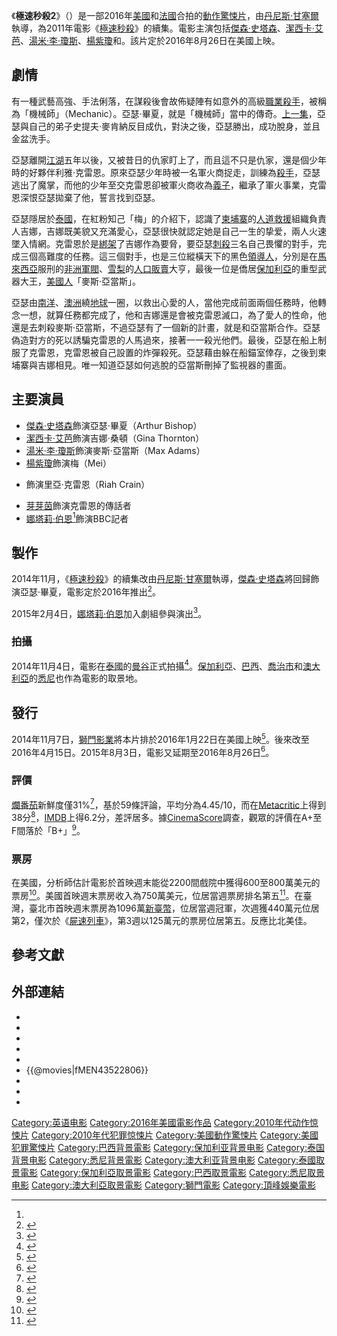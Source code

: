 {{noteTA
|G1=Movie
|G2=Show
|T=zh-tw:極速秒殺2; zh-cn:机械师2：复活; zh-hk:秒速殺機2;
}}
{{Infobox film
| name           = 極速秒殺2
| original_name  = {{lang|en|''Mechanic: Resurrection''}}
| image          = Mechanic Resurrection Poster.jpg
| caption        = 電影海報
| director       = [[丹尼斯·甘塞爾|丹尼斯·甘塞爾]]
| producer       = 約翰·湯普森<br />羅柏·厄爾<br />大衛·溫克勒<br />威廉·查托夫
| writer         = {{link-en|菲利普·謝爾比|Philip Shelby}}<br />東尼·莫舍
| based_on       = 角色<br />由路易士·約翰·卡利諾<br />[[李察·威克|李察·威克]]<br />創作
| starring       = [[傑森·史塔森|傑森·史塔森]]<br />[[潔西卡·艾芭|潔西卡·艾芭]]<br />[[湯米·李·瓊斯|湯米·李·瓊斯]]<br />[[楊紫瓊|楊紫瓊]]
| music          = [[馬克·伊夏|馬克·伊夏]]
| cinematography = 丹尼爾·戈特沙爾克
| editing        = 麥可·達西<br />陶德·E·米勒<br />-{于利·克里森}-
| studio         = Chartoff-Winkler Productions<br />{{link-en|Millennium Films|Avi Lerner}}
| distributor    = [[頂峰娛樂|頂峰娛樂]]
| released       = {{Film date|2016|8|25}}{{flagicon|TWN}}<br />{{Film date|2016|8|26}}{{flagicon|US}}<br />{{Film date|2016|10|21}}{{flagicon|CHN}}
| runtime        = 98分鐘
| country        = 美國<br />法國
| language       = 英語
| budget         = 4000萬美元<ref>{{Cite web |url=http://www.imdb.com/title/tt3522806/business?ref_=tt_dt_bus |title=存档副本 |access-date=2016-06-24 |archive-date=2016-11-20 |archive-url=https://web.archive.org/web/20161120043945/http://www.imdb.com/title/tt3522806/business?ref_=tt_dt_bus |dead-url=no }}</ref>
| gross          = 1.25億美元<ref name="TheNumbers">{{cite web|url=http://www.the-numbers.com/movie/Mechanic-Resurrection#tab=box-office|title=Mechanic: Resurrection (2016)|publisher=The Numbers|accessdate=August 29, 2016|archive-date=2019-06-24|archive-url=https://web.archive.org/web/20190624160610/https://www.the-numbers.com/movie/Mechanic-Resurrection#tab=box-office|dead-url=no}}</ref>
| preceded_by    = 《[[極速秒殺|極速秒殺]]》
| followed_by    = 
| cn_name        = 机械师2：复活
| hk_name        = 秒速殺機2
| tw_name        = 極速秒殺2
}}
《'''極速秒殺2'''》（{{lang-en|''Mechanic: Resurrection''}}）是一部2016年[[美國|美國]]和[[法國|法國]]合拍的[[動作片|動作]][[驚悚片|驚悚片]]，由[[丹尼斯·甘塞爾|丹尼斯·甘塞爾]]執導，為2011年電影《[[極速秒殺|極速秒殺]]》的續集。電影主演包括[[傑森·史塔森|傑森·史塔森]]、[[潔西卡·艾芭|潔西卡·艾芭]]、[[湯米·李·瓊斯|湯米·李·瓊斯]]、[[楊紫瓊|楊紫瓊]]和{{link-en|山姆·哈茲爾丁|Sam Hazeldine}}。該片定於2016年8月26日在美國上映。

== 劇情 ==
有一種武藝高強、手法俐落，在謀殺後會故佈疑陣有如意外的高級[[職業殺手|職業殺手]]，被稱為「機械師」（Mechanic）。亞瑟·畢夏，就是「機械師」當中的傳奇。[[極速秒殺|上一集]]，亞瑟與自己的弟子史提夫·麥肯納反目成仇，對決之後，亞瑟勝出，成功脫身，並且金盆洗手。

亞瑟離開[[江湖|江湖]]五年以後，又被昔日的仇家盯上了，而且這不只是仇家，還是個少年時的好夥伴利雅·克雷恩。原來亞瑟少年時被一名軍火商捉走，訓練為[[殺手|殺手]]，亞瑟逃出了魔掌，而他的少年至交克雷恩卻被軍火商收為[[義子|義子]]，繼承了軍火事業，克雷恩深恨亞瑟拋棄了他，誓言找到亞瑟。

亞瑟隱居於[[泰國|泰國]]，在紅粉知己「梅」的介紹下，認識了[[柬埔寨|柬埔寨]]的[[人道救援|人道救援]]組織負責人吉娜，吉娜既美貌又充滿愛心，亞瑟很快就認定她是自己一生的挚爱，兩人火速墜入情網。克雷恩於是[[綁架|綁架]]了吉娜作為要脅，要亞瑟[[刺殺|刺殺]]三名自己畏懼的對手，完成三個高難度的任務。這三個對手，也是三位縱橫天下的黑色[[領導人|領導人]]，分別是在[[馬來西亞|馬來西亞]]服刑的[[非洲|非洲]][[軍閥|軍閥]]、[[雪梨_(城市)|雪梨]]的[[人口販賣|人口販賣]]大亨，最後一位是僑居[[保加利亞|保加利亞]]的重型武器大王，[[美國人|美國人]]「麥斯·亞當斯」。

亞瑟由[[南洋|南洋]]、[[澳洲|澳洲]]繞[[地球|地球]]一圈，以救出心愛的人，當他完成前面兩個任務時，他轉念一想，就算任務都完成了，他和吉娜還是會被克雷恩滅口，為了愛人的性命，他還是去刺殺麥斯·亞當斯，不過亞瑟有了一個新的計畫，就是和亞當斯合作。亞瑟偽造對方的死以誘騙克雷恩的人馬過來，接著一一殺光他們。最後，亞瑟在船上制服了克雷恩，克雷恩被自己設置的炸彈殺死。亞瑟藉由躲在船錨室倖存，之後到柬埔寨與吉娜相見。唯一知道亞瑟如何逃脫的亞當斯刪掉了監視器的畫面。

== 主要演員 ==
* [[傑森·史塔森|傑森·史塔森]]飾演亞瑟·畢夏（Arthur Bishop）
* [[潔西卡·艾芭|潔西卡·艾芭]]飾演吉娜·桑頓（Gina Thornton）
* [[湯米·李·瓊斯|湯米·李·瓊斯]]飾演麥斯·亞當斯（Max Adams）
* [[楊紫瓊|楊紫瓊]]飾演梅（Mei）
* {{link-en|山姆·哈茲爾丁|Sam Hazeldine}}飾演里亞·克雷恩（Riah Crain）
* [[芽芽茵|芽芽茵]]飾演克雷恩的傳話者
* [[娜塔莉·伯恩|娜塔莉·伯恩]]<ref name="BurnCast" />飾演BBC記者

== 製作 ==
2014年11月，《[[極速秒殺|極速秒殺]]》的續集改由[[丹尼斯·甘塞爾|丹尼斯·甘塞爾]]執導，[[傑森·史塔森|傑森·史塔森]]將回歸飾演亞瑟·畢夏，電影定於2016年推出<ref>{{Cite web |url=http://www.comingsoon.net/news/movienews.php?id=114585 |title=存档副本 |accessdate=2016-06-16 |archive-date=2014-03-30 |archive-url=https://web.archive.org/web/20140330131209/http://www.comingsoon.net/news/movienews.php?id=114585 |dead-url=no }}</ref>。

2015年2月4日，[[娜塔莉·伯恩|娜塔莉·伯恩]]加入劇組參與演出<ref name=BurnCast>{{cite news|last1=Sneider|first1=Jeff|title=‘Expendables 3′ Actress Natalie Burn Joins Jason Statham in ‘Mechanic: Resurrection’ (Exclusive)|url=http://www.thewrap.com/expendables-3-actress-natalie-burn-joins-jason-statham-in-mechanic-resurrection-exclusive/|accessdate=February 8, 2015|publisher=thewrap.com|date=February 4, 2015|archive-date=2019-07-09|archive-url=https://web.archive.org/web/20190709014012/https://www.thewrap.com/expendables-3-actress-natalie-burn-joins-jason-statham-in-mechanic-resurrection-exclusive/|dead-url=no}}</ref>。

=== 拍攝 ===
2014年11月4日，電影在[[泰國|泰國]]的[[曼谷|曼谷]]正式拍攝<ref>{{cite news|last1=McNary|first1=Dave|title=Afm: Jason Statham’s ‘Mechanic: Resurrection’ Set for Jan. 22, 2016|url=http://variety.com/2014/film/news/jason-statham-mechanic-resurrection-2016-1201351021/|accessdate=November 8, 2014|publisher=variety.com|date=November 8, 2014|archive-date=2020-10-28|archive-url=https://web.archive.org/web/20201028123101/https://variety.com/2014/film/news/jason-statham-mechanic-resurrection-2016-1201351021/|dead-url=no}}</ref>。[[保加利亞|保加利亞]]、[[巴西|巴西]]、[[喬治市|喬治市]]和[[澳大利亞|澳大利亞]]的[[悉尼|悉尼]]也作為電影的取景地。

== 發行 ==
2014年11月7日，[[獅門影業|獅門影業]]將本片排於2016年1月22日在美國上映<ref>{{cite news|title=Lionsgate Dates ‘Criminal’ For Summer; ‘Mechanic’ Sequel Set For 2016, Adds Tommy Lee Jones & Jessica Alba|url=http://deadline.com/2014/11/criminal-mechanic-resurrection-release-date-kevin-costner-jason-statham-1201277849/|accessdate=November 8, 2014|publisher=deadline.com|date=November 7, 2014|archive-date=2018-06-20|archive-url=https://web.archive.org/web/20180620074238/https://deadline.com/2014/11/criminal-mechanic-resurrection-release-date-kevin-costner-jason-statham-1201277849/|dead-url=no}}</ref>。後來改至2016年4月15日。2015年8月3日，電影又延期至2016年8月26日<ref name=Aug2015Deadline>{{cite news|last1=Busch|first1=Anita|title=‘Criminal’, ‘Dirty Grandpa’ & ‘Mechanic: Resurrection’ Get New Release Dates|url=http://deadline.com/2015/08/criminal-dirty-grandpa-mechanic-resurrection-get-new-release-dates-1201490561/|accessdate=August 4, 2015|work=deadline.com|date=August 3, 2015|archive-date=2015-12-12|archive-url=https://web.archive.org/web/20151212183130/https://deadline.com/2015/08/criminal-dirty-grandpa-mechanic-resurrection-get-new-release-dates-1201490561/|dead-url=no}}</ref>。

=== 評價 ===
[[爛番茄|爛番茄]]新鮮度僅31%<ref>{{cite web |url=https://www.rottentomatoes.com/m/mechanic_resurrection/ |title=Mechanic: Resurrection (2016) |publisher=[[Rotten_Tomatoes|Rotten Tomatoes]] |accessdate=August 26, 2016 |archive-date=2020-02-04 |archive-url=https://web.archive.org/web/20200204222631/https://www.rottentomatoes.com/m/mechanic_resurrection/ |dead-url=no }}</ref>，基於59條評論，平均分為4.45/10，而在[[Metacritic|Metacritic]]上得到38分<ref>{{cite web|url=http://www.metacritic.com/movie/mechanic-resurrection|title=Mechanic: Resurrection reviews|publisher=[[Metacritic|Metacritic]]|accessdate=August 26, 2016|archive-date=2019-03-24|archive-url=https://web.archive.org/web/20190324060226/https://www.metacritic.com/movie/mechanic-resurrection|dead-url=no}}</ref>，[[IMDB|IMDB]]上得6.2分，差評居多。據[[CinemaScore|CinemaScore]]調查，觀眾的評價在A+至F間落於「B+」<ref name="CinemaScore">{{cite web |url=https://m.cinemascore.com |title=CinemaScore |work=cinemascore.com |accessdate=2020-09-11 |archive-date=2002-09-14 |archive-url=http://webarchive.loc.gov/all/20020914132118/https://www.cinemascore.com/ |dead-url=no }}</ref>。

=== 票房 ===
在美國，分析師估計電影於首映週末能從2200間戲院中獲得600至800萬美元的票房<ref name="preview">{{cite web |url=http://deadline.com/2016/08/dont-breathe-suicide-squad-mechanic-resurrection-southside-with-you-hands-of-stone-1201808025/ |title=‘Don’t Breathe’ Could Suffocate ‘Suicide Squad’ During Sluggish Summer Weekend: Box Office Preview |work=deadline.com |accessdate=2016-08-25 |archive-date=2016-08-25 |archive-url=https://archive.today/20160825120030/http://deadline.com/2016/08/dont-breathe-suicide-squad-mechanic-resurrection-southside-with-you-hands-of-stone-1201808025/ |dead-url=no }}</ref>。美國首映週末票房收入為750萬美元，位居當週票房排名第五<ref>{{cite web|url=http://deadline.com/2016/08/dont-breathe-suicide-squad-southside-with-you-mechanic-insurrection-box-office-1201809180/|title=‘Don’t Breathe’ Screams $26M+ Opening, Gives Sony 3rd Summer Cash Cow After ‘Sausage Party’, ‘Shallows’: Early Sunday Update|author=Anthony D'Alessandro|work=''[[Deadline.com|Deadline.com]]''|accessdate=August 28, 2016|archive-date=2019-12-10|archive-url=https://web.archive.org/web/20191210230212/https://deadline.com/2016/08/dont-breathe-suicide-squad-southside-with-you-mechanic-insurrection-box-office-1201809180/|dead-url=no}}</ref>。在臺灣，臺北市首映週末票房為1096萬[[新臺幣|新臺幣]]，位居當週冠軍，次週獲440萬元位居第2，僅次於《[[屍速列車|屍速列車]]》，第3週以125萬元的票房位居第五。反應比北美佳。

{{start box}}
{{succession prize box|《[[自殺突擊隊|自殺突擊隊]]》|《[[屍速列車|屍速列車]]》|{{Flagicon|TWN}}[[2016年台北週末票房冠軍|2016年台北週末票房冠軍]]|第35周}}
{{succession prize box|《[[湄公河行动|湄公河行动]]》|《[[奇异博士_(电影)|奇异博士]]》|{{Flagicon|CHN}}[[2016年中国內地一周票房冠军|2016年中国內地一周票房冠军]]|第43-44周}}
{{end box}}

== 參考文獻 ==
{{Reflist|30em}}

== 外部連結 ==
* {{IMDb title|3522806}}
* {{Allmovie title|620008}}
* {{Rotten Tomatoes|mechanic_resurrection}}
* {{metacritic film|mechanic-resurrection}}
* {{mojo title|mechanic2}}
* {{@movies|fMEN43522806}}
* {{Yahoomovie id|6314}}
* {{Mtime|218476}}
* {{douban}}

{{Dennis_Gansel}}

{{DEFAULTSORT:Mechanic: Resurrection}}
[[Category:英语电影|Category:英语电影]]
[[Category:2016年美國電影作品|Category:2016年美國電影作品]]
[[Category:2010年代动作惊悚片|Category:2010年代动作惊悚片]]
[[Category:2010年代犯罪惊悚片|Category:2010年代犯罪惊悚片]]
[[Category:美國動作驚悚片|Category:美國動作驚悚片]]
[[Category:美國犯罪驚悚片|Category:美國犯罪驚悚片]]
[[Category:巴西背景電影|Category:巴西背景電影]]
[[Category:保加利亚背景电影|Category:保加利亚背景电影]]
[[Category:泰国背景电影|Category:泰国背景电影]]
[[Category:悉尼背景電影|Category:悉尼背景電影]]
[[Category:澳大利亚背景电影|Category:澳大利亚背景电影]]
[[Category:泰國取景電影|Category:泰國取景電影]]
[[Category:保加利亞取景電影|Category:保加利亞取景電影]]
[[Category:巴西取景電影|Category:巴西取景電影]]
[[Category:悉尼取景电影|Category:悉尼取景电影]]
[[Category:澳大利亞取景電影|Category:澳大利亞取景電影]]
[[Category:獅門電影|Category:獅門電影]]
[[Category:頂峰娛樂電影|Category:頂峰娛樂電影]]